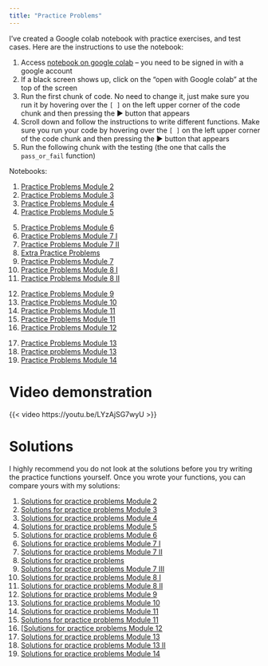 ```yaml
---
title: "Practice Problems"
---
```


I've created a Google colab notebook with practice exercises, and test cases. Here are the instructions to use the notebook:

1.  Access [notebook on google colab](https://colab.research.google.com/drive/1MbDAENQkgXuCXwZWkb7ru589U-0pWEuf?usp=sharing) -- you need to be signed in with a google account
2.  If a black screen shows up, click on the "open with Google colab" at the top of the screen
3.  Run the first chunk of code. No need to change it, just make sure you run it by hovering over the `[ ]` on the left upper corner of the code chunk and then pressing the ► button that appears
4.  Scroll down and follow the instructions to write different functions. Make sure you run your code by hovering over the `[ ]` on the left upper corner of the code chunk and then pressing the ► button that appears
5.  Run the following chunk with the testing (the one that calls the `pass_or_fail` function)

Notebooks:

1.  [Practice Problems Module 2](https://colab.research.google.com/drive/1MbDAENQkgXuCXwZWkb7ru589U-0pWEuf?usp=sharing)
2.  [Practice Problems Module 3](https://colab.research.google.com/drive/1xiy29NCz8eDEj6oUka1R3ClZLlbDGQU6?usp=sharing)
3.  [Practice Problems Module 4](https://colab.research.google.com/drive/1kvtwM7BI0oRe4SQwPseEPGHZBNGSPfC_?usp=sharing)
4.  [Practice Problems Module   5](https://colab.research.google.com/drive/1t6KM7sWKXAocI6voVTJUohL701lgUrka#scrollTo=fRl8yxnyOtQh)

<!-- Midterm 1 (Modules 1-5) + [Study Guide 1](pdfs/study-guide-1.pdf) --> 


5.  [Practice Problems Module 6](https://colab.research.google.com/drive/1VPJpoTznvYNmbYtgutE-oH2EH05uB-0z?usp=sharing)
6.  [Practice Problems Module 7 I](https://colab.research.google.com/drive/1UYy4lNegTp0P-A2pRCiJTsEHr2sXBfgY?usp=sharing)
7.  [Practice Problems Module 7 II](https://colab.research.google.com/drive/1mVFmcnLB8Gh10YC-jCHII6h5hQosZL60?usp=sharing)
8.  [Extra Practice Problems](https://colab.research.google.com/drive/11AgR-vi5nAxHvZIKrJF9AwHmzOjZe7IC?usp=sharing)
9.  [Practice Problems Module 7 ](https://colab.research.google.com/drive/1c4puLIos5zlCQn6I-W5hjb6wKRZmqCc9?usp=sharing)
10.  [Practice Problems Module 8 I](https://colab.research.google.com/drive/1ZVT8M3FE9G9AHhoRs9uxpYan6gCzoTFr?usp=sharing)
11.  [Practice Problems Module 8 II](https://colab.research.google.com/drive/1PGFcwTIU-z6wWq2Yk9iZodiiExssZIXE?usp=sharing)

<!-- Midterm 2 (Modules 1-8) + [Study Guide 2](pdfs/study-guide-2.pdf) --> 


12. [Practice Problems Module 9](https://colab.research.google.com/drive/1TaQ3qQH7GLiJ_3TyO7cnP3gWJgKLPewl?usp=sharing)
13. [Practice Problems Module 10](https://colab.research.google.com/drive/1kiOrOrbqIDpk251VvT7c6au9_HDAsI40?usp=sharing)
14. [Practice Problems Module 11](https://colab.research.google.com/drive/1BwTHKQA7igraUvfhJqe3aqMwbIk_xOgL?usp=sharing)
15. [Practice Problems Module 11](https://colab.research.google.com/drive/1qR0y_vaAkk21v_PdK1aVzpBzC9o7cEl-?usp=sharing)
16. [Practice Problems Module 12](https://colab.research.google.com/drive/1MrMXHORXoNGarSataOih0cP6lHSUDgdb?usp=sharing)

<!-- Midterm 3 (Modules 1-12) + [Study Guide 3](pdfs/study-guide-3.pdf) --> 

17. [Practice Problems Module 13](https://colab.research.google.com/drive/1_eVARSVE203JFI7xe1YvEEeZCPMpaDSS?usp=sharing)
18. [Practice problems Module 13](https://colab.research.google.com/drive/1-mSE4alNCXCef4RrcOOhg1pQH4xvs47l?usp=sharing)
19. [Practice Problems Module 14](https://colab.research.google.com/drive/1ut8vRtGFOR-fRL82zyOyhTXgcybelyz4?usp=sharing)


# Video demonstration

{{< video https://youtu.be/LYzAjSG7wyU >}}

# Solutions

I highly recommend you do not look at the solutions before you try writing the practice functions yourself. Once you wrote your functions, you can compare yours with my solutions:

1.  [Solutions for practice problems Module 2](https://colab.research.google.com/drive/1jlywr21JkF71BGbUjWywj9V4MIMVZx5B?usp=sharing)
2.  [Solutions for practice problems Module 3](https://colab.research.google.com/drive/1WIKWdyn0A5ZZdbDmEmNcHYcMz4z5u9PN?usp=sharing)
3.  [Solutions for practice problems Module 4](https://drive.google.com/file/d/1YEHH9MtxRDY8yE3MpXpH6CqvVwCe-0U0/view?usp=sharing)
4.  [Solutions for practice problems Module 5](https://colab.research.google.com/drive/187uSylp7MKz-IEJcz0lCfvs15dU7h0Tj#scrollTo=mgg7n-LuOfRQ)
5.  [Solutions for practice problems Module 6](https://colab.research.google.com/drive/1-PNhESrktHLv_qjoVPNHaxu1tsMrVih3?usp=sharing)
6.  [Solutions for practice problems Module 7 I](https://colab.research.google.com/drive/1QIyd4m30wahwwNLlER1XH_geR6DCgAEW?usp=sharing)
7.  [Solutions for practice problems Module 7 II](https://colab.research.google.com/drive/19B1QBcdHIejQTAUPywcdHP98sOy4ym9Z?usp=sharing)
8. [Solutions for practice problems](https://colab.research.google.com/drive/12r-TZ0Tb7hjuJmQ5CL4Tz9ibSwp48jht?usp=sharing)
9.  [Solutions for practice problems Module 7 III](https://colab.research.google.com/drive/10Xd842SCvVmH750lkNts-A0vrM9ZEahF?usp=sharing)
10.  [Solutions for practice problems Module 8 I](https://colab.research.google.com/drive/1ve_JnJ8iDUYBkJw_dfD168S67RdLVNdC?usp=sharing)
11.  [Solutions for practice problems Module 8 II ](https://colab.research.google.com/drive/10wXYz9rIC1ztE_3tjxlTd3oGSeiboeSZ?usp=sharing)
12. [Solutions for practice problems Module 9 ](https://colab.research.google.com/drive/15W4u4MTV2ycvsi1-uwSnP_W5zVClyZ8l?usp=sharing)
13. [Solutions for practice problems Module 10](https://colab.research.google.com/drive/1Ksl6e-IqA4vBbW2FKO1m-2El3OHdjYWZ?usp=sharing)
14. [Solutions for practice problems Module 11](https://colab.research.google.com/drive/1A7ByV6PL9EqaxGdnpAi2u2CtYQSPPNWM?usp=sharing)
15. [Solutions for practice problems Module 11](https://colab.research.google.com/drive/15oIYSIcy_Gmy7G3fjT3euTs88iKB0uEW?usp=sharing)
16. [[Solutions for practice problems Module 12](https://colab.research.google.com/drive/1lUzIFEXKBdEC4AIzKwMKQBry2XwJPMyv?usp=sharing)
17. [Solutions for practice problems Module 13](https://colab.research.google.com/drive/16CrcBq0jrk6Ch5Bpno_kIEiIIWcuhzKh?usp=sharing)
18. [Solutions for practice problems Module 13 II](https://colab.research.google.com/drive/1EcqLHFg-VC5domigMQvaLz1TUbD6LBNX?usp=sharing)
19. [Solutions for practice problems Module 14](https://colab.research.google.com/drive/17TlFnRj9689JAK1KzvmLT_qWm8lQVJeH?usp=sharing)